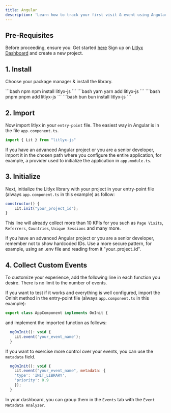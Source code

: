 ```yaml
---
title: Angular
description: 'Learn how to track your first visit & event using Angular.'
---
```


## Pre-Requisites

Before proceeding, ensure you:
<Steps>
  <Step title="Have installed Angular">
    Get started [here](https://angular.dev/)
  </Step>
  <Step title="Get your project ID">
    Sign up on [Litlyx Dashboard](https://dashboard.litlyx.com/) and create a new project.
  </Step>
</Steps>

## 1. Install

Choose your package manager & install the library.

<CodeGroup>
```bash npm
npm install litlyx-js
```
```bash yarn
yarn add litlyx-js
```
```bash pnpm
pnpm add litlyx-js
```
```bash bun
bun install litlyx-js
```
</CodeGroup>


## 2. Import
Now import litlyx in your `entry-point` file. The easiest way in Angular is in the file `app.component.ts`.

```javascript javascript
import { Lit } from "litlyx-js"
```

<Note>If you have an advanced Angular project or you are a senior developer, import it in the chosen path where you configure the entire application, for example, a provider used to initialize the application in `app.module.ts`.</Note>

## 3. Initialize

Next, initialize the Litlyx library with your project in your entry-point file (always `app.component.ts` in this example) as follow:

```javascript javascript
constructor() {
    Lit.init("your_project_id");
}
```

This line will already collect more than 10 KPIs for you such as `Page Visits`, `Referrers`, `Countries`, `Unique Sessions` and many more.

<Note>If you have an advanced Angular project or you are a senior developer, remember not to show hardcoded IDs. Use a more secure pattern, for example, using an .env file and reading from it "your_project_id".</Note>

## 4. Collect Custom Events
To customize your experience, add the following line in each function you desire. There is no limit to the number of events.

If you want to test if it works and everything is well configured, import the OnInit method in the entry-point file (always `app.component.ts` in this example):

```javascript javascript
export class AppComponent implements OnInit {
```

and implement the imported function as follows:

```javascript javascript
  ngOnInit(): void {
    Lit.event('your_event_name');
  }
```

If you want to exercise more control over your events, you can use the `metadata` field.

```javascript javascript
  ngOnInit(): void {
    Lit.event("your_event_name", metadata: { 
    'type': 'INIT_LIBRARY', 
    'priority': 0.9
    });
  }
```

In your dashboard, you can group them in the `Events` tab with the `Event Metadata Analyzer`.
